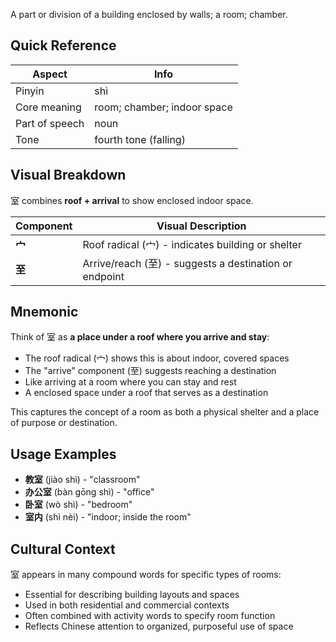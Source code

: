A part or division of a building enclosed by walls; a room; chamber.

## Quick Reference

| Aspect         | Info                        |
| -------------- | --------------------------- |
| Pinyin         | shì                         |
| Core meaning   | room; chamber; indoor space |
| Part of speech | noun                        |
| Tone           | fourth tone (falling)       |

## Visual Breakdown

室 combines **roof + arrival** to show enclosed indoor space.

| Component | Visual Description                                     |
| --------- | ------------------------------------------------------ |
| **宀**    | Roof radical (宀) - indicates building or shelter      |
| **至**    | Arrive/reach (至) - suggests a destination or endpoint |

## Mnemonic

Think of 室 as **a place under a roof where you arrive and stay**:

- The roof radical (宀) shows this is about indoor, covered spaces
- The "arrive" component (至) suggests reaching a destination
- Like arriving at a room where you can stay and rest
- A enclosed space under a roof that serves as a destination

This captures the concept of a room as both a physical shelter and a place of purpose or
destination.

## Usage Examples

- **教室** (jiào shì) - "classroom"
- **办公室** (bàn gōng shì) - "office"
- **卧室** (wò shì) - "bedroom"
- **室内** (shì nèi) - "indoor; inside the room"

## Cultural Context

室 appears in many compound words for specific types of rooms:

- Essential for describing building layouts and spaces
- Used in both residential and commercial contexts
- Often combined with activity words to specify room function
- Reflects Chinese attention to organized, purposeful use of space

